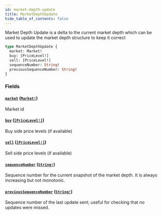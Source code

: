 ```yaml
---
id: market-depth-update
title: MarketDepthUpdate
hide_table_of_contents: false
---
```



Market Depth Update is a delta to the current market depth which can be used to update the
market depth structure to keep it correct

```graphql
type MarketDepthUpdate {
  market: Market!
  buy: [PriceLevel!]
  sell: [PriceLevel!]
  sequenceNumber: String!
  previousSequenceNumber: String!
}
```


### Fields

#### [`market`](#) ([`Market!`](/docs/mainnet/graphql/objects/market))

Market id


#### [`buy`](#) ([`[PriceLevel!]`](/docs/mainnet/graphql/objects/price-level))

Buy side price levels (if available)


#### [`sell`](#) ([`[PriceLevel!]`](/docs/mainnet/graphql/objects/price-level))

Sell side price levels (if available)


#### [`sequenceNumber`](#) ([`String!`](/docs/mainnet/graphql/scalars/string))

Sequence number for the current snapshot of the market depth. It is always increasing but not monotonic.


#### [`previousSequenceNumber`](#) ([`String!`](/docs/mainnet/graphql/scalars/string))

Sequence number of the last update sent; useful for checking that no updates were missed.




